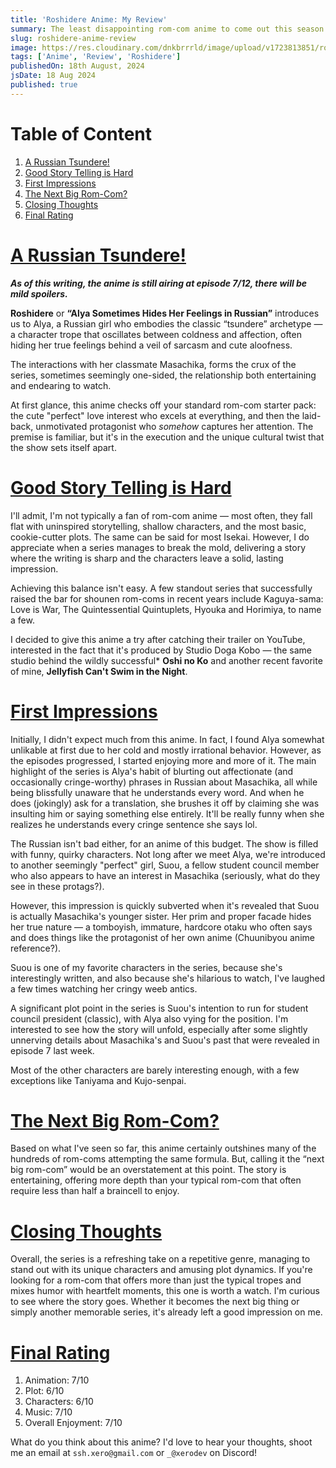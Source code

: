 ```yaml
---
title: 'Roshidere Anime: My Review'
summary: The least disappointing rom-com anime to come out this season.
slug: roshidere-anime-review
image: https://res.cloudinary.com/dnkbrrrld/image/upload/v1723813851/roshidere-cover_s17sxj.png
tags: ['Anime', 'Review', 'Roshidere']
publishedOn: 18th August, 2024
jsDate: 18 Aug 2024
published: true
---
```


<HeroImage
    src="https://res.cloudinary.com/dnkbrrrld/image/upload/v1723813851/roshidere-cover_s17sxj.png"
    alt="Hero Img"
/>

# Table of Content

1. [A Russian Tsundere!](#a-russian-tsundere)
2. [Good Story Telling is Hard](#good-story-telling-is-hard)
3. [First Impressions](#first-impressions)
4. [The Next Big Rom-Com?](#the-next-big-rom-com)
5. [Closing Thoughts](#closing-thoughts)
6. [Final Rating](#final-rating)

# [A Russian Tsundere!](#a-russian-tsundere)

**_As of this writing, the anime is still airing at episode 7/12, there will be mild spoilers._**

**Roshidere** or **“Alya Sometimes Hides Her Feelings in Russian”** introduces us to Alya, a Russian girl who embodies the classic “tsundere” archetype — a character trope that oscillates between coldness and affection, often hiding her true feelings behind a veil of sarcasm and cute aloofness.

The interactions with her classmate Masachika, forms the crux of the series, sometimes seemingly one-sided, the relationship both entertaining and endearing to watch.

At first glance, this anime checks off your standard rom-com starter pack: the cute "perfect" love interest who excels at everything, and then the laid-back, unmotivated protagonist who _somehow_ captures her attention. The premise is familiar, but it's in the execution and the unique cultural twist that the show sets itself apart.

# [Good Story Telling is Hard](#good-story-telling-is-hard)

I'll admit, I'm not typically a fan of rom-com anime — most often, they fall flat with uninspired storytelling, shallow characters, and the most basic, cookie-cutter plots. The same can be said for most Isekai. However, I do appreciate when a series manages to break the mold, delivering a story where the writing is sharp and the characters leave a solid, lasting impression.

Achieving this balance isn't easy. A few standout series that successfully raised the bar for shounen rom-coms in recent years include Kaguya-sama: Love is War, The Quintessential Quintuplets, Hyouka and Horimiya, to name a few.

I decided to give this anime a try after catching their trailer on YouTube, interested in the fact that it's produced by Studio Doga Kobo — the same studio behind the wildly successful* **Oshi no Ko** and another recent favorite of mine, **Jellyfish Can't Swim in the Night**.

# [First Impressions](#first-impressions)

<RoundedImage
    src="https://res.cloudinary.com/dnkbrrrld/image/upload/v1723813852/roshidere-1_nel2v9.png"
    alt="first-impressions"
    context="Our main protagonist: Alya"
/>

Initially, I didn't expect much from this anime. In fact, I found Alya somewhat unlikable at first due to her cold and mostly irrational behavior. However, as the episodes progressed, I started enjoying more and more of it. The main highlight of the series is Alya's habit of blurting out affectionate (and occasionally cringe-worthy) phrases in Russian about Masachika, all while being blissfully unaware that he understands every word. And when he does (jokingly) ask for a translation, she brushes it off by claiming she was insulting him or saying something else entirely. It'll be really funny when she realizes he understands every cringe sentence she says lol.

The Russian isn't bad either, for an anime of this budget. The show is filled with funny, quirky characters. Not long after we meet Alya, we're introduced to another seemingly "perfect" girl, Suou, a fellow student council member who also appears to have an interest in Masachika (seriously, what do they see in these protags?).

<RoundedImage
    src="https://res.cloudinary.com/dnkbrrrld/image/upload/v1723828226/suou-1_vfqgn4.png"
    alt="suou-1"
    context="Best girl Suou!"
/>

However, this impression is quickly subverted when it's revealed that Suou is actually Masachika's younger sister. Her prim and proper facade hides her true nature — a tomboyish, immature, hardcore otaku who often says and does things like the protagonist of her own anime (Chuunibyou anime reference?).

Suou is one of my favorite characters in the series, because she's interestingly written, and also because she's hilarious to watch, I've laughed a few times watching her cringy weeb antics.

A significant plot point in the series is Suou's intention to run for student council president (classic), with Alya also vying for the position. I'm interested to see how the story will unfold, especially after some slightly unnerving details about Masachika's and Suou's past that were revealed in episode 7 last week.

Most of the other characters are barely interesting enough, with a few exceptions like Taniyama and Kujo-senpai.

<RoundedImage
    src="https://res.cloudinary.com/dnkbrrrld/image/upload/v1723828225/suou-2_dyroj2.png"
    alt="suou-2" context="What a weeb"
/>

# [The Next Big Rom-Com?](#the-next-big-rom-com)

Based on what I've seen so far, this anime certainly outshines many of the hundreds of rom-coms attempting the same formula. But, calling it the “next big rom-com” would be an overstatement at this point. The story is entertaining, offering more depth than your typical rom-com that often require less than half a braincell to enjoy.

# [Closing Thoughts](#closing-thoughts)

Overall, the series is a refreshing take on a repetitive genre, managing to stand out with its unique characters and amusing plot dynamics. If you're looking for a rom-com that offers more than just the typical tropes and mixes humor with heartfelt moments, this one is worth a watch. I'm curious to see where the story goes. Whether it becomes the next big thing or simply another memorable series, it's already left a good impression on me.

# [Final Rating](#final-rating)

<AnimeRatingCard
    rating={0.66}
    review="A casual watch for a Saturday afternoon."
    src="https://res.cloudinary.com/dnkbrrrld/image/upload/v1723813851/roshidere-cover_s17sxj.png"
/>

1. Animation: 7/10
2. Plot: 6/10
3. Characters: 6/10
4. Music: 7/10
5. Overall Enjoyment: 7/10

What do you think about this anime? I'd love to hear your thoughts, shoot me an email at `ssh.xero@gmail.com` or `_@xerodev` on Discord!
